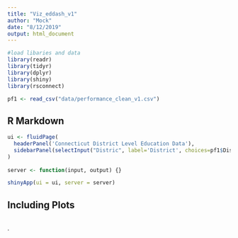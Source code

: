 ```yaml
---
title: "Viz_eddash_v1"
author: "Mock"
date: "8/12/2019"
output: html_document
---
```


```r
#load libaries and data
library(readr)
library(tidyr)
library(dplyr)
library(shiny)
library(rsconnect)

pf1 <- read_csv("data/performance_clean_v1.csv")
```

## R Markdown


```r
ui <- fluidPage(
  headerPanel('Connecticut District Level Education Data'),
  sidebarPanel(selectInput("Distric", label='District', choices=pf1$District_Name,  multiple= FALSE))
)
  
server <- function(input, output) {}

shinyApp(ui = ui, server = server)

```

## Including Plots



```r

```

.
